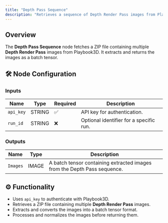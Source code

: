 ```yaml
---
title: "Depth Pass Sequence"
description: "Retrieves a sequence of Depth Render Pass images from Playbook3D API."
---
```


## Overview

The **Depth Pass Sequence** node fetches a ZIP file containing multiple **Depth Render Pass** images from Playbook3D. It extracts and returns the images as a batch tensor.

## 🛠️ Node Configuration

### **Inputs**
| Name         | Type   | Required | Description |
|-------------|--------|----------|--------------------------------|
| `api_key`   | STRING | ✅        | API key for authentication. |
| `run_id`    | STRING | ❌        | Optional identifier for a specific run. |

### **Outputs**
| Name     | Type   | Description |
|----------|--------|--------------------------------|
| `Images` | IMAGE | A batch tensor containing extracted images from the Depth Pass sequence. |

## ⚙️ Functionality

- Uses `api_key` to authenticate with Playbook3D.
- Retrieves a ZIP file containing multiple **Depth Render Pass** images.
- Extracts and converts the images into a batch tensor format.
- Processes and normalizes the images before returning them.
